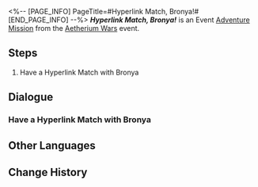 <%-- [PAGE_INFO]
PageTitle=#Hyperlink Match, Bronya!#
[END_PAGE_INFO] --%>
{{Stub|Dialogue.}}
{{Mission Infobox
|id            = 8014136
|title         = 
|image         = <!--Mission Hyperlink Match, Bronya!.png-->
|type          = Adventure
|event_name    = Aetherium Wars
|chapter       = 
|requirements  = 
* [[Adventure Mission]] ''[[Hyperlink Match, Arlan!]]'' completed
* [[Adventure Mission]] ''[[Hyperlink Match, Asta!]]'' completed
* [[Adventure Mission]] ''[[Hyperlink Match, Diting!]]'' completed
* [[Adventure Mission]] ''[[Hyperlink Match, Yanqing!]]'' completed
|summary       = <!--official mission summary from Fate's Atlas-->
|characters    = Bronya; Trailblazer
|startLocation = [[Jarilo-VI]] - [[Administrative District]]
|world         = Jarilo-VI
|area          = Administrative District
|prev          = Hyperlink Match, Yanqing!
|next          = 
|rewards       = 
}}
'''''Hyperlink Match, Bronya!''''' is an Event [[Adventure Mission]] from the [[Aetherium Wars]] event.

==Steps==
# Have a Hyperlink Match with Bronya

<!--
==Gameplay Notes==

--><!--
==Trial Character==

-->
==Dialogue==
{{Stub Dialogue}}
===Have a Hyperlink Match with Bronya{{subst:void|<!--801413601-->}}===
{{Mission Description|type=adventure|location=Administrative District|The core gameplay loop behind Aetherium Wars is "dueling." Challenge different players and show your true strength!}}
{{Dialogue Start}}
:{{tx}}
{{Dialogue End}}

==Other Languages==
{{Other Languages
|en   = Hyperlink Match, Bronya!
|zhs  = 超链接对决！布洛妮娅
|zht  = 超連結對決！布洛妮婭
|ja   = ハイパーリンクバトル！ブローニャ
|ko   = 하이퍼링크 대결! 브로냐
|es   = Enfrentamiento de hipervínculos: Bronya
|fr   = Combat hyperlink&nbsp;: Bronya&nbsp;!
|ru   = Матч! Броня!
|th   = ประลองไฮเปอร์ลิงก์กับ Bronya!
|vi   = Quyết Đấu Siêu Liên Kết! Bronya
|de   = Hyperlinkmatch, Bronya!
|id   = Duel Hyperlink, Bronya!
|pt   = Batalha de Hyperlink, Bronya!
}}

==Change History==
{{Change History|1.4}}
